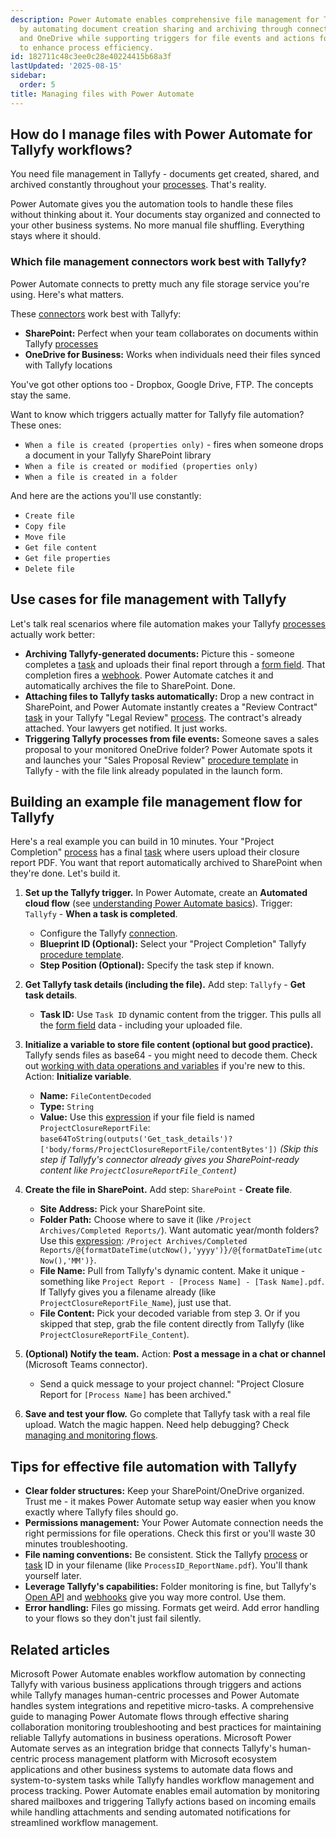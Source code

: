 ```yaml
---
description: Power Automate enables comprehensive file management for Tallyfy workflows
  by automating document creation sharing and archiving through connectors like SharePoint
  and OneDrive while supporting triggers for file events and actions for file operations
  to enhance process efficiency.
id: 182711c48c3ee0c28e40224415b68a3f
lastUpdated: '2025-08-15'
sidebar:
  order: 5
title: Managing files with Power Automate
---
```



## How do I manage files with Power Automate for Tallyfy workflows?

You need file management in Tallyfy - documents get created, shared, and archived constantly throughout your [processes](/products/pro/tracking-and-tasks/processes/). That's reality.

Power Automate gives you the automation tools to handle these files without thinking about it. Your documents stay organized and connected to your other business systems. No more manual file shuffling. Everything stays where it should.

### Which file management connectors work best with Tallyfy?

Power Automate connects to pretty much any file storage service you're using. Here's what matters.

These [connectors](/products/pro/integrations/middleware/power-automate/understanding-power-automate-basics/) work best with Tallyfy:

*   **SharePoint:** Perfect when your team collaborates on documents within Tallyfy [processes](/products/pro/tracking-and-tasks/processes/)
*   **OneDrive for Business:** Works when individuals need their files synced with Tallyfy locations

You've got other options too - Dropbox, Google Drive, FTP. The concepts stay the same.

Want to know which triggers actually matter for Tallyfy file automation? These ones:

*   `When a file is created (properties only)` - fires when someone drops a document in your Tallyfy SharePoint library
*   `When a file is created or modified (properties only)`
*   `When a file is created in a folder`

And here are the actions you'll use constantly:

*   `Create file`
*   `Copy file`
*   `Move file`
*   `Get file content`
*   `Get file properties`
*   `Delete file`

## Use cases for file management with Tallyfy

Let's talk real scenarios where file automation makes your Tallyfy [processes](/products/pro/tracking-and-tasks/processes/) actually work better:

*   **Archiving Tallyfy-generated documents:** Picture this - someone completes a [task](/products/pro/tracking-and-tasks/tasks/) and uploads their final report through a [form field](/products/pro/tracking-and-tasks/tasks/what-are-form-fields-in-tallyfy/). That completion fires a [webhook](/products/pro/integrations/webhooks/). Power Automate catches it and automatically archives the file to SharePoint. Done.
*   **Attaching files to Tallyfy tasks automatically:** Drop a new contract in SharePoint, and Power Automate instantly creates a "Review Contract" [task](/products/pro/tracking-and-tasks/tasks/) in your Tallyfy "Legal Review" [process](/products/pro/tracking-and-tasks/processes/). The contract's already attached. Your lawyers get notified. It just works.
*   **Triggering Tallyfy processes from file events:** Someone saves a sales proposal to your monitored OneDrive folder? Power Automate spots it and launches your "Sales Proposal Review" [procedure template](/products/pro/documenting/templates/) in Tallyfy - with the file link already populated in the launch form.

## Building an example file management flow for Tallyfy

Here's a real example you can build in 10 minutes. Your "Project Completion" [process](/products/pro/tracking-and-tasks/processes/) has a final [task](/products/pro/tracking-and-tasks/tasks/) where users upload their closure report PDF. You want that report automatically archived to SharePoint when they're done. Let's build it.

<Steps>

1.  **Set up the Tallyfy trigger.**
    In Power Automate, create an **Automated cloud flow** (see [understanding Power Automate basics](/products/pro/integrations/middleware/power-automate/understanding-power-automate-basics/)).
    Trigger: `Tallyfy` - **When a task is completed**.
    *   Configure the Tallyfy [connection](/products/pro/integrations/middleware/power-automate/how-can-i-integrate-tallyfy-with-microsoft-power-automate/).
    *   **Blueprint ID (Optional):** Select your "Project Completion" Tallyfy [procedure template](/products/pro/documenting/templates/).
    *   **Step Position (Optional):** Specify the task step if known.

2.  **Get Tallyfy task details (including the file).**
    Add step: `Tallyfy` - **Get task details**.
    *   **Task ID:** Use `Task ID` dynamic content from the trigger.
    This pulls all the [form field](/products/pro/tracking-and-tasks/tasks/what-are-form-fields-in-tallyfy/) data - including your uploaded file.



3.  **Initialize a variable to store file content (optional but good practice).**
    Tallyfy sends files as base64 - you might need to decode them. Check out [working with data operations and variables](/products/pro/integrations/middleware/power-automate/working-with-data-operations-and-variables/) if you're new to this.
    Action: **Initialize variable**.
    *   **Name:** `FileContentDecoded`
    *   **Type:** `String`
    *   **Value:** Use this [expression](/products/pro/integrations/middleware/power-automate/advanced-conditions-and-expressions/) if your file field is named `ProjectClosureReportFile`:
        `base64ToString(outputs('Get_task_details')?['body/forms/ProjectClosureReportFile/contentBytes'])`
        *(Skip this step if Tallyfy's connector already gives you SharePoint-ready content like `ProjectClosureReportFile_Content`)* 

4.  **Create the file in SharePoint.**
    Add step: `SharePoint` - **Create file**.
    *   **Site Address:** Pick your SharePoint site.
    *   **Folder Path:** Choose where to save it (like `/Project Archives/Completed Reports/`). Want automatic year/month folders? Use this [expression](/products/pro/integrations/middleware/power-automate/advanced-conditions-and-expressions/): `/Project Archives/Completed Reports/@{formatDateTime(utcNow(),'yyyy')}/@{formatDateTime(utcNow(),'MM')}`.
    *   **File Name:** Pull from Tallyfy's dynamic content. Make it unique - something like `Project Report - [Process Name] - [Task Name].pdf`. If Tallyfy gives you a filename already (like `ProjectClosureReportFile_Name`), just use that.
    *   **File Content:** Pick your decoded variable from step 3. Or if you skipped that step, grab the file content directly from Tallyfy (like `ProjectClosureReportFile_Content`).



5.  **(Optional) Notify the team.**
    Action: **Post a message in a chat or channel** (Microsoft Teams connector).
    *   Send a quick message to your project channel: "Project Closure Report for `[Process Name]` has been archived."

6.  **Save and test your flow.**
    Go complete that Tallyfy task with a real file upload. Watch the magic happen. Need help debugging? Check [managing and monitoring flows](/products/pro/integrations/middleware/power-automate/managing-and-monitoring-power-automate-flows/).

</Steps>

## Tips for effective file automation with Tallyfy

*   **Clear folder structures:** Keep your SharePoint/OneDrive organized. Trust me - it makes Power Automate setup way easier when you know exactly where Tallyfy files should go.
*   **Permissions management:** Your Power Automate connection needs the right permissions for file operations. Check this first or you'll waste 30 minutes troubleshooting.
*   **File naming conventions:** Be consistent. Stick the Tallyfy [process](/products/pro/tracking-and-tasks/processes/) or [task](/products/pro/tracking-and-tasks/tasks/) ID in your filename (like `ProcessID_ReportName.pdf`). You'll thank yourself later.
*   **Leverage Tallyfy's capabilities:** Folder monitoring is fine, but Tallyfy's [Open API](/products/pro/integrations/open-api/) and [webhooks](/products/pro/integrations/webhooks/) give you way more control. Use them.
*   **Error handling:** Files go missing. Formats get weird. Add error handling to your flows so they don't just fail silently.


## Related articles
<CardGrid>
<LinkTitleCard header="<b>Power Automate > Understanding Power Automate basics</b>" href="/products/pro/integrations/middleware/power-automate/understanding-power-automate-basics/" > Microsoft Power Automate enables workflow automation by connecting Tallyfy with various business applications through triggers and actions while Tallyfy manages human-centric processes and Power Automate handles system integrations and repetitive micro-tasks. </LinkTitleCard>
<LinkTitleCard header="<b>Power Automate > Managing and monitoring power automate flows</b>" href="/products/pro/integrations/middleware/power-automate/managing-and-monitoring-power-automate-flows/" > A comprehensive guide to managing Power Automate flows through effective sharing collaboration monitoring troubleshooting and best practices for maintaining reliable Tallyfy automations in business operations. </LinkTitleCard>
<LinkTitleCard header="<b>Middleware > Power Automate</b>" href="/products/pro/integrations/middleware/power-automate/" > Microsoft Power Automate serves as an integration bridge that connects Tallyfy's human-centric process management platform with Microsoft ecosystem applications and other business systems to automate data flows and system-to-system tasks while Tallyfy handles workflow management and process tracking. </LinkTitleCard>
<LinkTitleCard header="<b>Power Automate > Working with email automation in Power Automate</b>" href="/products/pro/integrations/middleware/power-automate/working-with-email-automation-in-power-automate/" > Power Automate enables email automation by monitoring shared mailboxes and triggering Tallyfy actions based on incoming emails while handling attachments and sending automated notifications for streamlined workflow management. </LinkTitleCard>
</CardGrid>